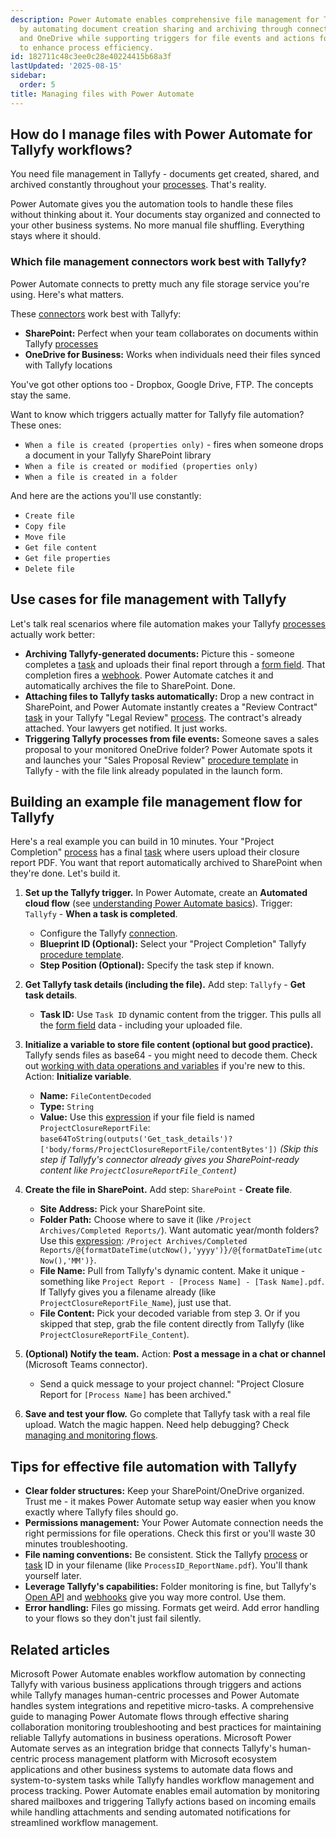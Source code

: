 ```yaml
---
description: Power Automate enables comprehensive file management for Tallyfy workflows
  by automating document creation sharing and archiving through connectors like SharePoint
  and OneDrive while supporting triggers for file events and actions for file operations
  to enhance process efficiency.
id: 182711c48c3ee0c28e40224415b68a3f
lastUpdated: '2025-08-15'
sidebar:
  order: 5
title: Managing files with Power Automate
---
```



## How do I manage files with Power Automate for Tallyfy workflows?

You need file management in Tallyfy - documents get created, shared, and archived constantly throughout your [processes](/products/pro/tracking-and-tasks/processes/). That's reality.

Power Automate gives you the automation tools to handle these files without thinking about it. Your documents stay organized and connected to your other business systems. No more manual file shuffling. Everything stays where it should.

### Which file management connectors work best with Tallyfy?

Power Automate connects to pretty much any file storage service you're using. Here's what matters.

These [connectors](/products/pro/integrations/middleware/power-automate/understanding-power-automate-basics/) work best with Tallyfy:

*   **SharePoint:** Perfect when your team collaborates on documents within Tallyfy [processes](/products/pro/tracking-and-tasks/processes/)
*   **OneDrive for Business:** Works when individuals need their files synced with Tallyfy locations

You've got other options too - Dropbox, Google Drive, FTP. The concepts stay the same.

Want to know which triggers actually matter for Tallyfy file automation? These ones:

*   `When a file is created (properties only)` - fires when someone drops a document in your Tallyfy SharePoint library
*   `When a file is created or modified (properties only)`
*   `When a file is created in a folder`

And here are the actions you'll use constantly:

*   `Create file`
*   `Copy file`
*   `Move file`
*   `Get file content`
*   `Get file properties`
*   `Delete file`

## Use cases for file management with Tallyfy

Let's talk real scenarios where file automation makes your Tallyfy [processes](/products/pro/tracking-and-tasks/processes/) actually work better:

*   **Archiving Tallyfy-generated documents:** Picture this - someone completes a [task](/products/pro/tracking-and-tasks/tasks/) and uploads their final report through a [form field](/products/pro/tracking-and-tasks/tasks/what-are-form-fields-in-tallyfy/). That completion fires a [webhook](/products/pro/integrations/webhooks/). Power Automate catches it and automatically archives the file to SharePoint. Done.
*   **Attaching files to Tallyfy tasks automatically:** Drop a new contract in SharePoint, and Power Automate instantly creates a "Review Contract" [task](/products/pro/tracking-and-tasks/tasks/) in your Tallyfy "Legal Review" [process](/products/pro/tracking-and-tasks/processes/). The contract's already attached. Your lawyers get notified. It just works.
*   **Triggering Tallyfy processes from file events:** Someone saves a sales proposal to your monitored OneDrive folder? Power Automate spots it and launches your "Sales Proposal Review" [procedure template](/products/pro/documenting/templates/) in Tallyfy - with the file link already populated in the launch form.

## Building an example file management flow for Tallyfy

Here's a real example you can build in 10 minutes. Your "Project Completion" [process](/products/pro/tracking-and-tasks/processes/) has a final [task](/products/pro/tracking-and-tasks/tasks/) where users upload their closure report PDF. You want that report automatically archived to SharePoint when they're done. Let's build it.

<Steps>

1.  **Set up the Tallyfy trigger.**
    In Power Automate, create an **Automated cloud flow** (see [understanding Power Automate basics](/products/pro/integrations/middleware/power-automate/understanding-power-automate-basics/)).
    Trigger: `Tallyfy` - **When a task is completed**.
    *   Configure the Tallyfy [connection](/products/pro/integrations/middleware/power-automate/how-can-i-integrate-tallyfy-with-microsoft-power-automate/).
    *   **Blueprint ID (Optional):** Select your "Project Completion" Tallyfy [procedure template](/products/pro/documenting/templates/).
    *   **Step Position (Optional):** Specify the task step if known.

2.  **Get Tallyfy task details (including the file).**
    Add step: `Tallyfy` - **Get task details**.
    *   **Task ID:** Use `Task ID` dynamic content from the trigger.
    This pulls all the [form field](/products/pro/tracking-and-tasks/tasks/what-are-form-fields-in-tallyfy/) data - including your uploaded file.



3.  **Initialize a variable to store file content (optional but good practice).**
    Tallyfy sends files as base64 - you might need to decode them. Check out [working with data operations and variables](/products/pro/integrations/middleware/power-automate/working-with-data-operations-and-variables/) if you're new to this.
    Action: **Initialize variable**.
    *   **Name:** `FileContentDecoded`
    *   **Type:** `String`
    *   **Value:** Use this [expression](/products/pro/integrations/middleware/power-automate/advanced-conditions-and-expressions/) if your file field is named `ProjectClosureReportFile`:
        `base64ToString(outputs('Get_task_details')?['body/forms/ProjectClosureReportFile/contentBytes'])`
        *(Skip this step if Tallyfy's connector already gives you SharePoint-ready content like `ProjectClosureReportFile_Content`)* 

4.  **Create the file in SharePoint.**
    Add step: `SharePoint` - **Create file**.
    *   **Site Address:** Pick your SharePoint site.
    *   **Folder Path:** Choose where to save it (like `/Project Archives/Completed Reports/`). Want automatic year/month folders? Use this [expression](/products/pro/integrations/middleware/power-automate/advanced-conditions-and-expressions/): `/Project Archives/Completed Reports/@{formatDateTime(utcNow(),'yyyy')}/@{formatDateTime(utcNow(),'MM')}`.
    *   **File Name:** Pull from Tallyfy's dynamic content. Make it unique - something like `Project Report - [Process Name] - [Task Name].pdf`. If Tallyfy gives you a filename already (like `ProjectClosureReportFile_Name`), just use that.
    *   **File Content:** Pick your decoded variable from step 3. Or if you skipped that step, grab the file content directly from Tallyfy (like `ProjectClosureReportFile_Content`).



5.  **(Optional) Notify the team.**
    Action: **Post a message in a chat or channel** (Microsoft Teams connector).
    *   Send a quick message to your project channel: "Project Closure Report for `[Process Name]` has been archived."

6.  **Save and test your flow.**
    Go complete that Tallyfy task with a real file upload. Watch the magic happen. Need help debugging? Check [managing and monitoring flows](/products/pro/integrations/middleware/power-automate/managing-and-monitoring-power-automate-flows/).

</Steps>

## Tips for effective file automation with Tallyfy

*   **Clear folder structures:** Keep your SharePoint/OneDrive organized. Trust me - it makes Power Automate setup way easier when you know exactly where Tallyfy files should go.
*   **Permissions management:** Your Power Automate connection needs the right permissions for file operations. Check this first or you'll waste 30 minutes troubleshooting.
*   **File naming conventions:** Be consistent. Stick the Tallyfy [process](/products/pro/tracking-and-tasks/processes/) or [task](/products/pro/tracking-and-tasks/tasks/) ID in your filename (like `ProcessID_ReportName.pdf`). You'll thank yourself later.
*   **Leverage Tallyfy's capabilities:** Folder monitoring is fine, but Tallyfy's [Open API](/products/pro/integrations/open-api/) and [webhooks](/products/pro/integrations/webhooks/) give you way more control. Use them.
*   **Error handling:** Files go missing. Formats get weird. Add error handling to your flows so they don't just fail silently.


## Related articles
<CardGrid>
<LinkTitleCard header="<b>Power Automate > Understanding Power Automate basics</b>" href="/products/pro/integrations/middleware/power-automate/understanding-power-automate-basics/" > Microsoft Power Automate enables workflow automation by connecting Tallyfy with various business applications through triggers and actions while Tallyfy manages human-centric processes and Power Automate handles system integrations and repetitive micro-tasks. </LinkTitleCard>
<LinkTitleCard header="<b>Power Automate > Managing and monitoring power automate flows</b>" href="/products/pro/integrations/middleware/power-automate/managing-and-monitoring-power-automate-flows/" > A comprehensive guide to managing Power Automate flows through effective sharing collaboration monitoring troubleshooting and best practices for maintaining reliable Tallyfy automations in business operations. </LinkTitleCard>
<LinkTitleCard header="<b>Middleware > Power Automate</b>" href="/products/pro/integrations/middleware/power-automate/" > Microsoft Power Automate serves as an integration bridge that connects Tallyfy's human-centric process management platform with Microsoft ecosystem applications and other business systems to automate data flows and system-to-system tasks while Tallyfy handles workflow management and process tracking. </LinkTitleCard>
<LinkTitleCard header="<b>Power Automate > Working with email automation in Power Automate</b>" href="/products/pro/integrations/middleware/power-automate/working-with-email-automation-in-power-automate/" > Power Automate enables email automation by monitoring shared mailboxes and triggering Tallyfy actions based on incoming emails while handling attachments and sending automated notifications for streamlined workflow management. </LinkTitleCard>
</CardGrid>